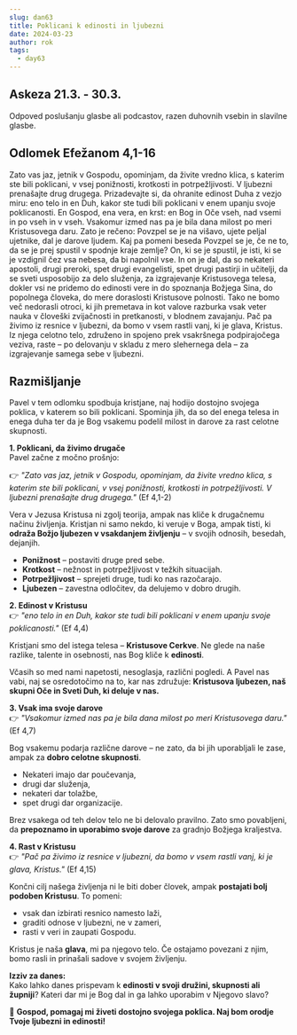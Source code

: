 ```yaml
---
slug: dan63
title: Poklicani k edinosti in ljubezni
date: 2024-03-23
author: rok
tags:
  - day63
---
```


## Askeza 21.3. - 30.3.

Odpoved poslušanju glasbe ali podcastov, razen duhovnih vsebin in slavilne glasbe.

## Odlomek Efežanom 4,1-16

Zato vas jaz, jetnik v Gospodu, opominjam, da živite vredno klica, s katerim ste bili poklicani, v vsej ponižnosti, krotkosti in potrpežljivosti. V ljubezni prenašajte drug drugega. Prizadevajte si, da ohranite edinost Duha z vezjo miru: eno telo in en Duh, kakor ste tudi bili poklicani v enem upanju svoje poklicanosti. En Gospod, ena vera, en krst: en Bog in Oče vseh, nad vsemi in po vseh in v vseh.
Vsakomur izmed nas pa je bila dana milost po meri Kristusovega daru. Zato je rečeno:
Povzpel se je na višavo, ujete peljal ujetnike,
dal je darove ljudem.
Kaj pa pomeni beseda Povzpel se je, če ne to, da se je prej spustil v spodnje kraje zemlje? On, ki se je spustil, je isti, ki se je vzdignil čez vsa nebesa, da bi napolnil vse. In on je dal, da so nekateri apostoli, drugi preroki, spet drugi evangelisti, spet drugi pastirji in učitelji, da se sveti usposobijo za delo služenja, za izgrajevanje Kristusovega telesa, dokler vsi ne pridemo do edinosti vere in do spoznanja Božjega Sina, do popolnega človeka, do mere doraslosti Kristusove polnosti. Tako ne bomo več nedorasli otroci, ki jih premetava in kot valove razburka vsak veter nauka v človeški zvijačnosti in pretkanosti, v blodnem zavajanju. Pač pa živimo iz resnice v ljubezni, da bomo v vsem rastli vanj, ki je glava, Kristus. Iz njega celotno telo, združeno in spojeno prek vsakršnega podpirajočega veziva, raste – po delovanju v skladu z mero slehernega dela – za izgrajevanje samega sebe v ljubezni.

## Razmišljanje

Pavel v tem odlomku spodbuja kristjane, naj hodijo dostojno svojega poklica, v katerem so bili poklicani. Spominja jih, da so del enega telesa in enega duha ter da je Bog vsakemu podelil milost in darove za rast celotne skupnosti.

**1. Poklicani, da živimo drugače**  
Pavel začne z močno prošnjo:

👉 _"Zato vas jaz, jetnik v Gospodu, opominjam, da živite vredno klica, s katerim ste bili poklicani, v vsej ponižnosti, krotkosti in potrpežljivosti. V ljubezni prenašajte drug drugega."_ (Ef 4,1-2)

Vera v Jezusa Kristusa ni zgolj teorija, ampak nas kliče k drugačnemu načinu življenja. Kristjan ni samo nekdo, ki veruje v Boga, ampak tisti, ki **odraža Božjo ljubezen v vsakdanjem življenju** – v svojih odnosih, besedah, dejanjih.

- **Ponižnost** – postaviti druge pred sebe.
- **Krotkost** – nežnost in potrpežljivost v težkih situacijah.
- **Potrpežljivost** – sprejeti druge, tudi ko nas razočarajo.
- **Ljubezen** – zavestna odločitev, da delujemo v dobro drugih.

**2. Edinost v Kristusu**  
👉 _"eno telo in en Duh, kakor ste tudi bili poklicani v enem upanju svoje poklicanosti."_ (Ef 4,4)

Kristjani smo del istega telesa – **Kristusove Cerkve**. Ne glede na naše razlike, talente in osebnosti, nas Bog kliče k **edinosti**.

Včasih so med nami napetosti, nesoglasja, različni pogledi. A Pavel nas vabi, naj se osredotočimo na to, kar nas združuje: **Kristusova ljubezen, naš skupni Oče in Sveti Duh, ki deluje v nas.**

**3. Vsak ima svoje darove**  
👉 _"Vsakomur izmed nas pa je bila dana milost po meri Kristusovega daru."_ (Ef 4,7)

Bog vsakemu podarja različne darove – ne zato, da bi jih uporabljali le zase, ampak za **dobro celotne skupnosti**.

- Nekateri imajo dar poučevanja,
- drugi dar služenja,
- nekateri dar tolažbe,
- spet drugi dar organizacije.

Brez vsakega od teh delov telo ne bi delovalo pravilno. Zato smo povabljeni, da **prepoznamo in uporabimo svoje darove** za gradnjo Božjega kraljestva.

**4. Rast v Kristusu**  
👉 _"Pač pa živimo iz resnice v ljubezni, da bomo v vsem rastli vanj, ki je glava, Kristus."_ (Ef 4,15)

Končni cilj našega življenja ni le biti dober človek, ampak **postajati bolj podoben Kristusu**. To pomeni:

- vsak dan izbirati resnico namesto laži,
- graditi odnose v ljubezni, ne v zameri,
- rasti v veri in zaupati Gospodu.

Kristus je naša **glava**, mi pa njegovo telo. Če ostajamo povezani z njim, bomo rasli in prinašali sadove v svojem življenju.

**Izziv za danes:**  
Kako lahko danes prispevam k **edinosti v svoji družini, skupnosti ali župniji**? Kateri dar mi je Bog dal in ga lahko uporabim v Njegovo slavo?

🙏 **Gospod, pomagaj mi živeti dostojno svojega poklica. Naj bom orodje Tvoje ljubezni in edinosti!**
